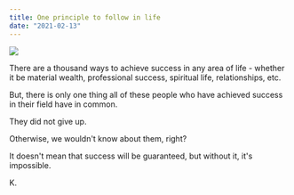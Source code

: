 ```yaml
---
title: One principle to follow in life
date: "2021-02-13"
---
```


![](./alina.jpeg)

There are a thousand ways to achieve success in any area of life - whether it be material wealth, professional success, spiritual life, relationships, etc.

But, there is only one thing all of these people who have achieved success in their field have in common.

They did not give up.

Otherwise, we wouldn't know about them, right?

It doesn't mean that success will be guaranteed, but without it, it's impossible.

K.